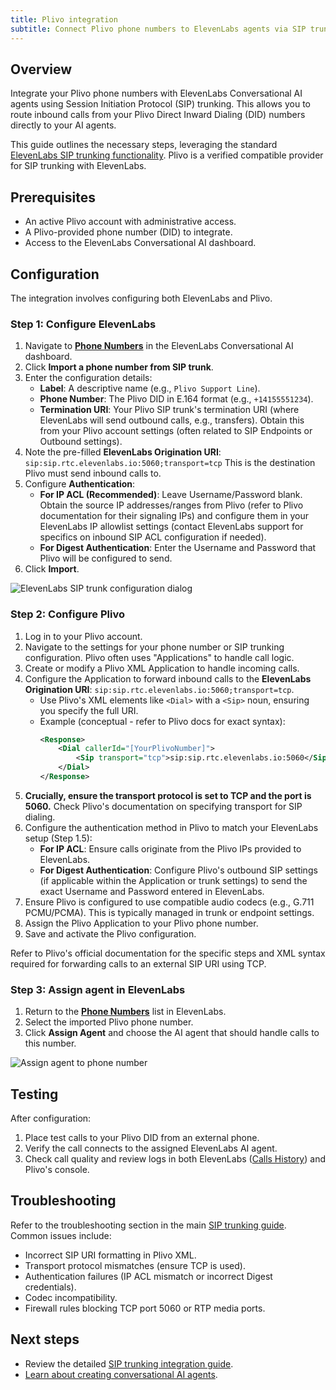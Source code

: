 ```yaml
---
title: Plivo integration
subtitle: Connect Plivo phone numbers to ElevenLabs agents via SIP trunking for inbound calls.
---
```


## Overview

Integrate your Plivo phone numbers with ElevenLabs Conversational AI agents using Session Initiation Protocol (SIP) trunking. This allows you to route inbound calls from your Plivo Direct Inward Dialing (DID) numbers directly to your AI agents.

This guide outlines the necessary steps, leveraging the standard [ElevenLabs SIP trunking functionality](/docs/conversational-ai/guides/sip-trunking). Plivo is a verified compatible provider for SIP trunking with ElevenLabs.

## Prerequisites

- An active Plivo account with administrative access.
- A Plivo-provided phone number (DID) to integrate.
- Access to the ElevenLabs Conversational AI dashboard.

## Configuration

The integration involves configuring both ElevenLabs and Plivo.

<Steps>

### Step 1: Configure ElevenLabs

1.  Navigate to [**Phone Numbers**](https://elevenlabs.io/app/conversational-ai/phone-numbers) in the ElevenLabs Conversational AI dashboard.
2.  Click **Import a phone number from SIP trunk**.
3.  Enter the configuration details:
    - **Label**: A descriptive name (e.g., `Plivo Support Line`).
    - **Phone Number**: The Plivo DID in E.164 format (e.g., `+14155551234`).
    - **Termination URI**: Your Plivo SIP trunk's termination URI (where ElevenLabs will send outbound calls, e.g., transfers). Obtain this from your Plivo account settings (often related to SIP Endpoints or Outbound settings).
4.  Note the pre-filled **ElevenLabs Origination URI**:
    `sip:sip.rtc.elevenlabs.io:5060;transport=tcp`
    This is the destination Plivo must send inbound calls to.
5.  Configure **Authentication**:
    - **For IP ACL (Recommended)**: Leave Username/Password blank. Obtain the source IP addresses/ranges from Plivo (refer to Plivo documentation for their signaling IPs) and configure them in your ElevenLabs IP allowlist settings (contact ElevenLabs support for specifics on inbound SIP ACL configuration if needed).
    - **For Digest Authentication**: Enter the Username and Password that Plivo will be configured to send.
6.  Click **Import**.

<Frame background="subtle">
  <img
    src="/assets/images/conversational-ai/sip-trunk.png"
    alt="ElevenLabs SIP trunk configuration dialog"
  />
</Frame>

### Step 2: Configure Plivo

1.  Log in to your Plivo account.
2.  Navigate to the settings for your phone number or SIP trunking configuration. Plivo often uses "Applications" to handle call logic.
3.  Create or modify a Plivo XML Application to handle incoming calls.
4.  Configure the Application to forward inbound calls to the **ElevenLabs Origination URI**: `sip:sip.rtc.elevenlabs.io:5060;transport=tcp`.
    - Use Plivo's XML elements like `<Dial>` with a `<Sip>` noun, ensuring you specify the full URI.
    - Example (conceptual - refer to Plivo docs for exact syntax):
      ```xml
      <Response>
          <Dial callerId="[YourPlivoNumber]">
              <Sip transport="tcp">sip:sip.rtc.elevenlabs.io:5060</Sip>
          </Dial>
      </Response>
      ```
5.  **Crucially, ensure the transport protocol is set to TCP and the port is 5060.** Check Plivo's documentation on specifying transport for SIP dialing.
6.  Configure the authentication method in Plivo to match your ElevenLabs setup (Step 1.5):
    - **For IP ACL**: Ensure calls originate from the Plivo IPs provided to ElevenLabs.
    - **For Digest Authentication**: Configure Plivo's outbound SIP settings (if applicable within the Application or trunk settings) to send the exact Username and Password entered in ElevenLabs.
7.  Ensure Plivo is configured to use compatible audio codecs (e.g., G.711 PCMU/PCMA). This is typically managed in trunk or endpoint settings.
8.  Assign the Plivo Application to your Plivo phone number.
9.  Save and activate the Plivo configuration.

<Note>
  Refer to Plivo's official documentation for the specific steps and XML syntax required for
  forwarding calls to an external SIP URI using TCP.
</Note>

### Step 3: Assign agent in ElevenLabs

1.  Return to the [**Phone Numbers**](https://elevenlabs.io/app/conversational-ai/phone-numbers) list in ElevenLabs.
2.  Select the imported Plivo phone number.
3.  Click **Assign Agent** and choose the AI agent that should handle calls to this number.

<Frame background="subtle">
  <img
    src="/assets/images/conversational-ai/twilio-assigned-agent.png"
    alt="Assign agent to phone number"
  />
</Frame>

</Steps>

## Testing

After configuration:

1.  Place test calls to your Plivo DID from an external phone.
2.  Verify the call connects to the assigned ElevenLabs AI agent.
3.  Check call quality and review logs in both ElevenLabs ([Calls History](https://elevenlabs.io/app/conversational-ai/history)) and Plivo's console.

## Troubleshooting

Refer to the troubleshooting section in the main [SIP trunking guide](/docs/conversational-ai/guides/sip-trunking#troubleshooting). Common issues include:

- Incorrect SIP URI formatting in Plivo XML.
- Transport protocol mismatches (ensure TCP is used).
- Authentication failures (IP ACL mismatch or incorrect Digest credentials).
- Codec incompatibility.
- Firewall rules blocking TCP port 5060 or RTP media ports.

## Next steps

- Review the detailed [SIP trunking integration guide](/docs/conversational-ai/guides/sip-trunking).
- [Learn about creating conversational AI agents](/docs/conversational-ai/quickstart).

